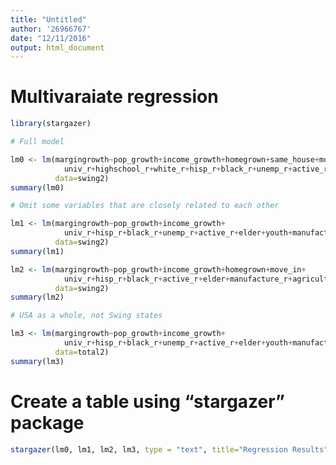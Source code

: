 ```yaml
---
title: "Untitled"
author: '26966767'
date: "12/11/2016"
output: html_document
---
```



# Multivaraiate regression

```r
library(stargazer)

# Full model 

lm0 <- lm(margingrowth~pop_growth+income_growth+homegrown+same_house+move_in+move_out+
            univ_r+highschool_r+white_r+hisp_r+black_r+unemp_r+active_r+elder+youth+manufacture_r+agriculture_r+management_r+MedianIncome+MedianAge+homeowner_r+Foodstamp,
          data=swing2)
summary(lm0)

# Omit some variables that are closely related to each other 

lm1 <- lm(margingrowth~pop_growth+income_growth+
            univ_r+hisp_r+black_r+unemp_r+active_r+elder+youth+manufacture_r+agriculture_r+MedianIncome+MedianAge+homeowner_r+Foodstamp,
          data=swing2)
summary(lm1)

lm2 <- lm(margingrowth~pop_growth+income_growth+homegrown+move_in+
            univ_r+hisp_r+black_r+active_r+elder+manufacture_r+agriculture_r+MedianIncome+MedianAge+homeowner_r+Foodstamp,
          data=swing2)
summary(lm2)

# USA as a whole, not Swing states 

lm3 <- lm(margingrowth~pop_growth+income_growth+
            univ_r+hisp_r+black_r+unemp_r+active_r+elder+youth+manufacture_r+agriculture_r+MedianIncome+MedianAge+homeowner_r+Foodstamp,
          data=total2)
summary(lm3)

```

# Create a table using "stargazer" package

```r
stargazer(lm0, lm1, lm2, lm3, type = "text", title="Regression Results")
```

